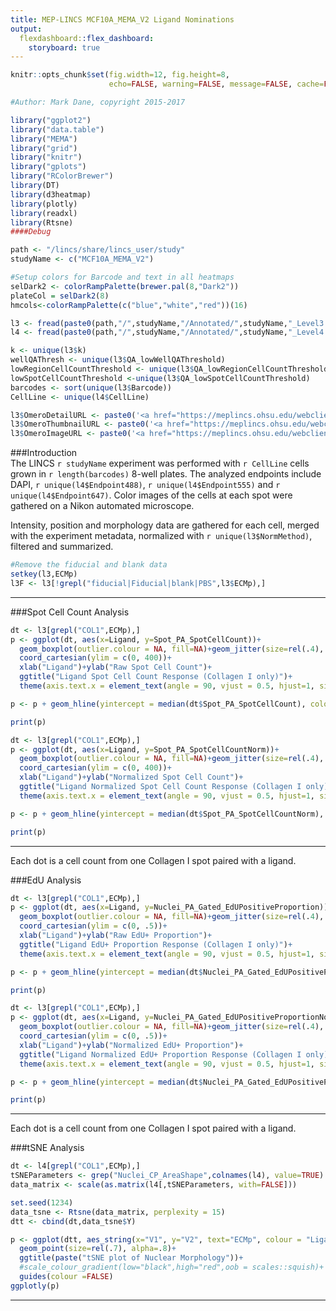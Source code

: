 ```yaml
---
title: MEP-LINCS MCF10A_MEMA_V2 Ligand Nominations 
output: 
  flexdashboard::flex_dashboard:
    storyboard: true
---
```



```r
knitr::opts_chunk$set(fig.width=12, fig.height=8,
                      echo=FALSE, warning=FALSE, message=FALSE, cache=FALSE)

#Author: Mark Dane, copyright 2015-2017

library("ggplot2")
library("data.table")
library("MEMA")
library("grid")
library("knitr")
library("gplots")
library("RColorBrewer")
library(DT)
library(d3heatmap)
library(plotly)
library(readxl)
library(Rtsne)
####Debug

path <- "/lincs/share/lincs_user/study"
studyName <- c("MCF10A_MEMA_V2")

#Setup colors for Barcode and text in all heatmaps
selDark2 <- colorRampPalette(brewer.pal(8,"Dark2"))
plateCol = selDark2(8)
hmcols<-colorRampPalette(c("blue","white","red"))(16)

l3 <- fread(paste0(path,"/",studyName,"/Annotated/",studyName,"_Level3.tsv"),verbose = FALSE, showProgress = FALSE)
l4 <- fread(paste0(path,"/",studyName,"/Annotated/",studyName,"_Level4.tsv"),verbose = FALSE, showProgress = FALSE)

k <- unique(l3$k)
wellQAThresh <- unique(l3$QA_lowWellQAThreshold)
lowRegionCellCountThreshold <- unique(l3$QA_lowRegionCellCountThreshold)
lowSpotCellCountThreshold <-unique(l3$QA_lowSpotCellCountThreshold)
barcodes <- sort(unique(l3$Barcode))
CellLine <- unique(l4$CellLine)

l3$OmeroDetailURL <- paste0('<a href="https://meplincs.ohsu.edu/webclient/img_detail/',l3$ImageID,'/"',' target="_blank">Omero</a>')
l3$OmeroThumbnailURL <- paste0('<a href="https://meplincs.ohsu.edu/webclient/render_thumbnail/',l3$ImageID,'/"',' target="_blank">Omero</a>')
l3$OmeroImageURL <- paste0('<a href="https://meplincs.ohsu.edu/webclient/render_image/',l3$ImageID,'/"',' target="_blank">Omero</a>')

```



###Introduction  
The LINCS `r studyName` experiment was performed with `r CellLine` cells grown in `r length(barcodes)` 8-well plates. The analyzed endpoints include DAPI, `r unique(l4$Endpoint488)`, `r unique(l4$Endpoint555)` and `r unique(l4$Endpoint647)`. Color images of the cells at each spot were gathered on a Nikon automated microscope. 

Intensity, position and morphology data are gathered for each cell, merged with the experiment metadata, normalized with `r unique(l3$NormMethod)`, filtered and summarized. 


```r

#Remove the fiducial and blank data
setkey(l3,ECMp)
l3F <- l3[!grepl("fiducial|Fiducial|blank|PBS",l3$ECMp),]

```

***


###Spot Cell Count Analysis




```r
dt <- l3[grepl("COL1",ECMp),]
p <- ggplot(dt, aes(x=Ligand, y=Spot_PA_SpotCellCount))+
  geom_boxplot(outlier.colour = NA, fill=NA)+geom_jitter(size=rel(.4), alpha=.25)+
  coord_cartesian(ylim = c(0, 400))+
  xlab("Ligand")+ylab("Raw Spot Cell Count")+
  ggtitle("Ligand Spot Cell Count Response (Collagen I only)")+
  theme(axis.text.x = element_text(angle = 90, vjust = 0.5, hjust=1, size=rel(.7)), axis.text.y = element_text(angle = 0, vjust = 0.5, hjust=1, size=rel(1)), plot.title = element_text(size = rel(1)),legend.text=element_text(size = rel(1)),legend.title=element_text(size = rel(1)))

p <- p + geom_hline(yintercept = median(dt$Spot_PA_SpotCellCount), color="blue")

print(p)

dt <- l3[grepl("COL1",ECMp),]
p <- ggplot(dt, aes(x=Ligand, y=Spot_PA_SpotCellCountNorm))+
  geom_boxplot(outlier.colour = NA, fill=NA)+geom_jitter(size=rel(.4), alpha=.25)+
  coord_cartesian(ylim = c(0, 400))+
  xlab("Ligand")+ylab("Normalized Spot Cell Count")+
  ggtitle("Ligand Normalized Spot Cell Count Response (Collagen I only)")+
  theme(axis.text.x = element_text(angle = 90, vjust = 0.5, hjust=1, size=rel(.7)), axis.text.y = element_text(angle = 0, vjust = 0.5, hjust=1, size=rel(1)), plot.title = element_text(size = rel(1)),legend.text=element_text(size = rel(1)),legend.title=element_text(size = rel(1)))

p <- p + geom_hline(yintercept = median(dt$Spot_PA_SpotCellCountNorm), color="blue")

print(p)

```


***
Each dot is a cell count from one Collagen I spot paired with a ligand.  

###EdU Analysis

```r

dt <- l3[grepl("COL1",ECMp),]
p <- ggplot(dt, aes(x=Ligand, y=Nuclei_PA_Gated_EdUPositiveProportion))+
  geom_boxplot(outlier.colour = NA, fill=NA)+geom_jitter(size=rel(.4), alpha=.25)+
  coord_cartesian(ylim = c(0, .5))+
  xlab("Ligand")+ylab("Raw EdU+ Proportion")+
  ggtitle("Ligand EdU+ Proportion Response (Collagen I only)")+
  theme(axis.text.x = element_text(angle = 90, vjust = 0.5, hjust=1, size=rel(.7)), axis.text.y = element_text(angle = 0, vjust = 0.5, hjust=1, size=rel(1)), plot.title = element_text(size = rel(1)),legend.text=element_text(size = rel(1)),legend.title=element_text(size = rel(1)))

p <- p + geom_hline(yintercept = median(dt$Nuclei_PA_Gated_EdUPositiveProportion), color="blue")

print(p)

dt <- l3[grepl("COL1",ECMp),]
p <- ggplot(dt, aes(x=Ligand, y=Nuclei_PA_Gated_EdUPositiveProportionNorm))+
  geom_boxplot(outlier.colour = NA, fill=NA)+geom_jitter(size=rel(.4), alpha=.25)+
  coord_cartesian(ylim = c(0, .5))+
  xlab("Ligand")+ylab("Normalized EdU+ Proportion")+
  ggtitle("Ligand Normalized EdU+ Proportion Response (Collagen I only)")+
  theme(axis.text.x = element_text(angle = 90, vjust = 0.5, hjust=1, size=rel(.7)), axis.text.y = element_text(angle = 0, vjust = 0.5, hjust=1, size=rel(1)), plot.title = element_text(size = rel(1)),legend.text=element_text(size = rel(1)),legend.title=element_text(size = rel(1)))

p <- p + geom_hline(yintercept = median(dt$Nuclei_PA_Gated_EdUPositiveProportionNorm), color="blue")

print(p)

```

***
Each dot is a cell count from one Collagen I spot paired with a ligand.  


###tSNE Analysis

```r
dt <- l4[grepl("COL1",ECMp),]
tSNEParameters <- grep("Nuclei_CP_AreaShape",colnames(l4), value=TRUE)
data_matrix <- scale(as.matrix(l4[,tSNEParameters, with=FALSE]))

set.seed(1234)
data_tsne <- Rtsne(data_matrix, perplexity = 15)
dtt <- cbind(dt,data_tsne$Y)
```


```r

p <- ggplot(dtt, aes_string(x="V1", y="V2", text="ECMp", colour = "Ligand"))+
  geom_point(size=rel(.7), alpha=.8)+
  ggtitle(paste("tSNE plot of Nuclear Morphology"))+
  #scale_colour_gradient(low="black",high="red",oob = scales::squish)+
  guides(colour =FALSE)
ggplotly(p)

```

***

